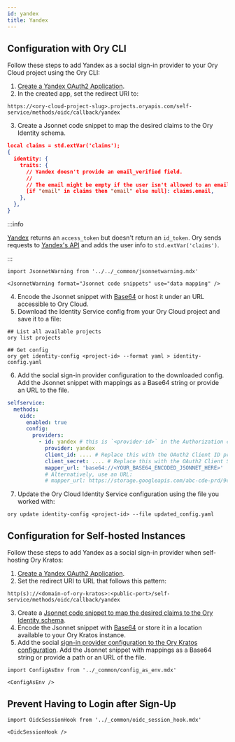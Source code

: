 ```yaml
---
id: yandex
title: Yandex
---
```


## Configuration with Ory CLI

Follow these steps to add Yandex as a social sign-in provider to your Ory Cloud project using the Ory CLI:

1. [Create a Yandex OAuth2 Application](https://yandex.com/dev/oauth/doc/dg/tasks/register-client.html).
2. In the created app, set the redirect URI to:

  ```shell
  https://<ory-cloud-project-slug>.projects.oryapis.com/self-service/methods/oidc/callback/yandex
  ```

<a name="mapping"></a>

3. Create a Jsonnet code snippet to map the desired claims to the Ory Identity schema.

  ```json
  local claims = std.extVar('claims');
  {
    identity: {
      traits: {
        // Yandex doesn't provide an email_verified field.
        //
        // The email might be empty if the user isn't allowed to an email scope.
        [if "email" in claims then "email" else null]: claims.email,
      },
    },
  }
  ```

  :::info

  [Yandex](https://yandex.com/dev/oauth/doc/dg/concepts/about.html) returns an `access_token` but doesn't return an `id_token`. Ory
  sends requests to [Yandex's API](https://yandex.com/dev/passport/doc/dg/reference/request.html) and adds the user info to
  `std.extVar('claims')`.

  :::

```mdx-code-block
import JsonnetWarning from '../../_common/jsonnetwarning.mdx'

<JsonnetWarning format="Jsonnet code snippets" use="data mapping" />
```

4. Encode the Jsonnet snippet with [Base64](https://www.base64encode.org/) or host it under an URL accessible to Ory Cloud.
5. Download the Identity Service config from your Ory Cloud project and save it to a file:

  ```shell
  ## List all available projects
  ory list projects

  ## Get config
  ory get identity-config <project-id> --format yaml > identity-config.yaml
  ```

<a name="config"></a>

6. Add the social sign-in provider configuration to the downloaded config. Add the Jsonnet snippet with mappings as a Base64
string or provide an URL to the file.

  ```yaml
  selfservice:
    methods:
      oidc:
        enabled: true
        config:
          providers:
            - id: yandex # this is `<provider-id>` in the Authorization callback URL. DO NOT CHANGE IT ONCE SET!
              provider: yandex
              client_id: .... # Replace this with the OAuth2 Client ID provided by Yandex app
              client_secret: .... # Replace this with the OAuth2 Client Secret provided by Yandex app
              mapper_url: 'base64://<YOUR_BASE64_ENCODED_JSONNET_HERE>'
              # Alternatively, use an URL:
              # mapper_url: https://storage.googleapis.com/abc-cde-prd/9cac9717f007808bf17f22ce7f4295c739604b183f05ac4afb4
  ```

7. Update the Ory Cloud Identity Service configuration using the file you worked with:

  ```shell
  ory update identity-config <project-id> --file updated_config.yaml
  ```

## Configuration for Self-hosted Instances

Follow these steps to add Yandex as a social sign-in provider when self-hosting Ory Kratos:

1. [Create a Yandex OAuth2 Application](https://yandex.com/dev/oauth/doc/dg/tasks/register-client.html).
2. Set the redirect URI to URL that follows this pattern:

  ```shell
  http(s)://<domain-of-ory-kratos>:<public-port>/self-service/methods/oidc/callback/yandex
  ```

3. Create a [Jsonnet code snippet to map the desired claims to the Ory Identity schema](#mapping).
4. Encode the Jsonnet snippet with [Base64](https://www.base64encode.org/) or store it in a location available to your Ory Kratos
   instance.
5. Add the social [sign-in provider configuration to the Ory Kratos configuration](#config). Add the Jsonnet snippet with mappings
   as a Base64 string or provide a path or an URL of the file.

```mdx-code-block
import ConfigAsEnv from '../_common/config_as_env.mdx'

<ConfigAsEnv />
```

## Prevent Having to Login after Sign-Up

```mdx-code-block
import OidcSessionHook from '../_common/oidc_session_hook.mdx'

<OidcSessionHook />
```
